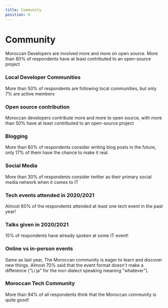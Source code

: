 ```yaml
---
title: Community
position: 6
---
```


# Community

Moroccan Developers are involved more and more on open source. More than 80% of respondents have at least contributed to an open-source project

### Local Developer Communities

More than 50% of respondents are following local communities, but only 7% are active members

<Chart id="community-q-0" title={false} />

### Open source contribution

Moroccan developers contribute more and more to open source, with more than 50% have at least contributed to an open-source project

<Chart id="community-q-1" title={false} />

### Blogging

More than 60% of respondents consider writing blog posts in the future, only 17% of them have the chance to make it real.

<Chart id="community-q-2" title={false} />

### Social Media

More than 30% of respondents consider twitter as their primary social media network when it comes to IT

<Chart id="community-q-3" title={false} />

### Tech events attended in 2020/2021

Almost 60% of the respondents attended at least one tech event in the past year!

<Chart id="community-q-4" title={false} />

### Talks given in 2020/2021

15% of respondents have already spoken at some IT event!

<Chart id="community-q-5" title={false} />

### Online vs in-person events

Same as last year, The Moroccan community is eager to learn and discover new things. Almost 70% said that the event format doesn't make a difference ("Li ja" for the non-dialect speaking meaning "whatever").

<Chart id="community-q-6" title={false} />

### Moroccan Tech Community

More than 94% of all respondents think that the Moroccan community is quite good!

<Chart id="community-q-7" title={false} />
